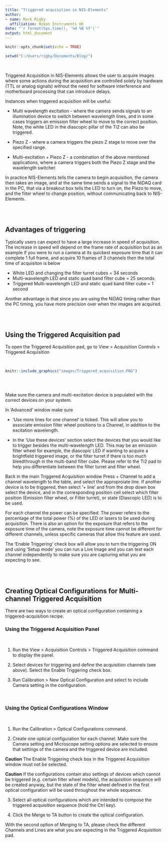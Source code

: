 ```yaml
---
title: "Triggered acquisition in NIS-Elements"
author:
- name: Mark Rigby
  affiliation: Nikon Instruments UK
date: "`r format(Sys.time(), '%d %B %Y')`"
output: html_document
---
```


```r
knitr::opts_chunk$set(echo = TRUE)

setwd("C:/Users/rigby/Documents/Blog/")

```

<br>

Triggered Acquisition in NIS-Elements allows the user to acquire images where some actions during the acquisition are controlled solely by hardware (TTL or analog signals) without the need for software interference and motherboard processing that can introduce delays. 

Instances when triggered acquisition will be useful:

 * Multi wavelength excitation - where the camera sends signals to an illumination device to switch between wavelength lines, and in some cases triggers an emission filter wheel to move to the correct position. Note, the white LED in the diascopic pillar of the Ti2 can also be triggered.


 * Piezo Z - where a camera triggers the piezo Z stage to move over the specified range.


 * Multi-excitation + Piezo Z - a combination of the above mentioned applications, where a camera triggers both the Piezo Z stage and the wavelength switcher.


In practice NIS-Elements tells the camera to begin acquisition, the camera then takes an image, and at the same time sends a signal to the NiDAQ card in the PC, that via a breakout box tells the LED to turn on, the Piezo to move, and the filter wheel to change position, without communicating back to NIS-Elements.

<br>
<br>

## Advantages of triggering



Typically users can expect to have a large increase in speed of acquisition. The increase in speed will depend on the frame rate of acquisition but as an example if you were to run a camera at its quickest exposure time that it can complete 1 full frame, and acquire 10 frames of 3 channels then the total time of acquisiton is below

- White LED and changing the filter turret cubes = 34 seconds
- Multi-wavelength LED and static quad band filter cube = 25 seconds
- Triggered Multi-wavelength LED and static quad band filter cube = 1 second

Another advantage is that since you are using the NiDAQ timing rather than the PC timing, you have more precision over when the images are acquired.


<br>
<br>

## Using the Triggered Acquisition pad

To open the Triggered Acquisition pad, go to View > Acquisition Controls > Triggered Acquisition

<br>

```r

knitr::include_graphics("images/Triggered_acquisition.PNG")



```

<br>

Make sure the camera and multi-excitation device is populated with the correct devices on your system.

In 'Advanced' window make sure

* 'Use more lines for one channel' is ticked. This will allow you to associate emission filter wheel positions to a Channel, in addition to the excitation wavelength. 

* In the 'Use these devices' section select the devices that you would like to trigger besides the multi-wavelength LED. This may be an emission filter wheel for example, the diascopic LED if wanting to acquire a brightfield triggered image, or the filter turret if there is too much bleedthrough in the multi-band filter cube. Please refer to the Ti2 pad to help you differentiate between the filter turret and filter wheel.


Back in the main Triggered Acquisition window Press + Channel to add a channel wavelength to the table, and select the approproiate line. If another device is to be triggered, then select '+ line' and from the drop down box select the device, and in the corresponding position cell select which filter position (Emission filter wheel, or Filter turret), or state (Diascopic LED) is to be used.

For each channel the power can be specified. The power refers to the percentage of the total power (%) of the LED or lasers to be used during acquisition. There is also an option for the exposure that refers to the exposure time of the camera, note the exposure time cannot be different for different channels, unless specific cameras that allow this feature are used.

The 'Enable Triggering' check box will allow you to turn the triggering ON and using 'Setup mode' you can run a Live Image and you can test each channel independently to make sure you are capturing what you are expecting to see.

<br>
<br>

## Creating Optical Configurations for Multi-channel Triggered Acquisition

There are two ways to create an optical configuration containing a triggered-acquisition recipe.



### Using the Triggered Acquisition Panel

<br>

1. Run the View > Acquisition Controls > Triggered Acquisition  command to display the panel.


2. Select devices for triggering and define the acquisition channels (see above). Select the Enable Triggering check box.


3. Run Calibration > New Optical Configuration and select to include Camera setting in the configuration.  

<br>



### Using the Optical Configurations Window

<br>

1. Run the Calibration > Optical Configurations command.


2. Create one optical configuration for each channel. Make sure the Camera setting and Microscope setting options are selected to ensure that settings of the camera and the triggered device are included.  



**Caution** The Enable Triggering check box in the Triggered Acquisition window must not be selected.


**Caution** If the configurations contain also settings of devices which cannot be triggered (e.g. certain filter wheel models), the acquisition sequence will be created anyway, but the state of the filter wheel defined in the first optical configuration will be used throughout the whole sequence.  



3. Select all optical configurations which are intended to compose the triggered acquisition sequence (hold the Ctrl key).


4. Click the Merge to TA button to create the optical configuration.  



With the second option of Merging to TA, please check the different Channels and Lines are what you are expecting in the Triggered Acquisition pad.
